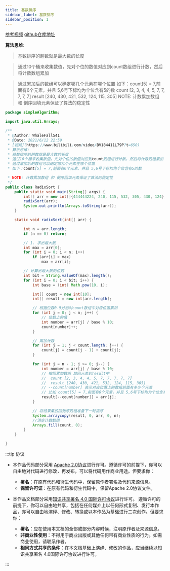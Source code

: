 ```yaml
---
title: 基数排序
sidebar_label: 基数排序
sidebar_position: 1
---
```



[参考视频](https://www.bilibili.com/video/BV184411L79P?t=650)
[github仓库地址](https://github.com/whalefall541/learn4Algorithm)

 **算法思维**: 

> 基数排序的趟数就是最大数的长度

> 通过10个桶来收集数值，先对个位的数值对应到count数组进行计数，然后将计数数组累加 

> 通过累加后的数组可以确定哪几个元素在哪个位置
> 如下：count[5] = 7,前面有6个元素，并且 5,6号下标均为个位含有5的数
> count [2, 3, 4, 4, 5, 7, 7, 7, 7, 7]
> result [240, 430, 421, 532, 124, 115, 305]
> NOTE: 计数累加数组 和 倒序回填元素保证了算法的稳定性

```java
package simpleAlgorithm;

import java.util.Arrays;

/**
 * @Author: WhaleFall541
 * @Date: 2021/6/12 22:59
 * [视频](https://www.bilibili.com/video/BV184411L79P?t=650)
 * 算法思维:
 * 基数排序的趟数就是最大数的长度
 * 通过10个桶来收集数值，先对个位的数值对应到count数组进行计数，然后将计数数组累加
 * 通过累加后的数组可以确定哪几个元素在哪个位置
 * 如下：count[5] = 7,前面有6个元素，并且 5,6号下标均为个位含有5的数

 * NOTE: 计数累加数组 和 倒序回填元素保证了算法的稳定性
 */
public class RadixSort {
    public static void main(String[] args) {
        int[] arr = new int[]{444444224, 240, 115, 532, 305, 430, 124};
        radixSort(arr);
        System.out.println(Arrays.toString(arr));
    }

    static void radixSort(int[] arr) {

        int n = arr.length;
        if (n == 0) return;

        // 1. 求出最大数
        int max = arr[0];
        for (int i = 0; i < n; i++)
            if (arr[i] > max)
                max = arr[i];

        // 计算出最大数的位数
        int bit = String.valueOf(max).length();
        for (int i = 0; i < bit; i++) {
            int base = (int) Math.pow(10, i);

            int[] count = new int[10];
            int[] result = new int[arr.length];

            // 根据位数0-9分别对count数组中对应位置累加
            for (int j = 0; j < n; j++) {
                // 位数上的值
                int number = arr[j] / base % 10;
                count[number]++;
            }

            // 累加计数
            for (int j = 1; j < count.length; j++) {
                count[j] = count[j - 1] + count[j];
            }

            for (int j = n - 1; j >= 0; j--) {
                int number = arr[j] / base % 10;
                // 按照累加数组 放回元素到result中
                //  count [2, 3, 4, 4, 5, 7, 7, 7, 7, 7]
                //  result [240, 430, 421, 532, 124, 115, 305]
                // --count[number] 表示对应位置上的数组前面有多少个元素
                // 比如 count[5] = 7,前面有6个元素，并且 5,6号下标均为个位含有5的数
                result[--count[number]] = arr[j];
            }

            // 将结果集放回到原数组准备下一轮排序
            System.arraycopy(result, 0, arr, 0, n);
            //清空计数数组
            Arrays.fill(count, 0);
        }
    }

}
```

:::tip 协议

- 本作品代码部分采用 [Apache 2.0协议](https://www.apache.org/licenses/LICENSE-2.0)进行许可。遵循许可的前提下，你可以自由地对代码进行修改，再发布，可以将代码用作商业用途。但要求你：
  - **署名**：在原有代码和衍生代码中，保留原作者署名及代码来源信息。
  - **保留许可证**：在原有代码和衍生代码中，保留Apache 2.0协议文件。

- 本作品文档部分采用[知识共享署名 4.0 国际许可协议](http://creativecommons.org/licenses/by/4.0/)进行许可。 遵循许可的前提下，你可以自由地共享，包括在任何媒介上以任何形式复制、发行本作品，亦可以自由地演绎、修改、转换或以本作品为基础进行二次创作。但要求你：
  - **署名**：应在使用本文档的全部或部分内容时候，注明原作者及来源信息。
  - **非商业性使用**：不得用于商业出版或其他任何带有商业性质的行为。如需商业使用，请联系作者。
  - **相同方式共享的条件**：在本文档基础上演绎、修改的作品，应当继续以知识共享署名 4.0国际许可协议进行许可。

:::